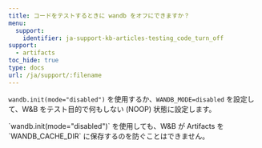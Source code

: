 ---
title: コードをテストするときに wandb をオフにできますか？
menu:
  support:
    identifier: ja-support-kb-articles-testing_code_turn_off
support:
  - artifacts
toc_hide: true
type: docs
url: /ja/support/:filename
---
`wandb.init(mode="disabled")` を使用するか、`WANDB_MODE=disabled` を設定して、W&B をテスト目的で何もしない (NOOP) 状態に設定します。

<Note>
`wandb.init(mode="disabled")` を使用しても、W&B が Artifacts を `WANDB_CACHE_DIR` に保存するのを防ぐことはできません。
</Note>